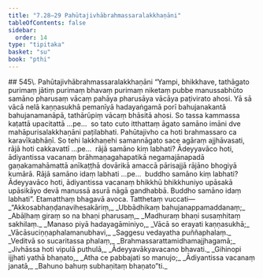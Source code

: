 ```yaml
---
title: "7.28–29 Pahūtajivhābrahmassaralakkhaṇāni"
tableOfContents: false
sidebar:
  order: 14
type: "tipitaka"
basket: "su"
book: "pthi"
---
```



<DynamicBreadcrumb />

<Paragraph type="center" book="pthi">
## 545\. Pahūtajivhābrahmassaralakkhaṇāni
</Paragraph>

<Division number="236" book="pthi">

<Paragraph number="546" book="pthi">
“Yampi, bhikkhave, tathāgato purimaṃ jātiṃ purimaṃ bhavaṃ purimaṃ niketaṃ pubbe manussabhūto samāno pharusaṃ vācaṃ pahāya pharusāya vācāya paṭivirato ahosi. Yā sā vācā nelā kaṇṇasukhā pemanīyā hadayaṅgamā porī bahujanakantā bahujanamanāpā, tathārūpiṃ vācaṃ bhāsitā ahosi. So tassa kammassa kaṭattā upacitattā …pe…  so tato cuto itthattaṃ āgato samāno imāni dve mahāpurisalakkhaṇāni paṭilabhati. Pahūtajivho ca hoti brahmassaro ca karavīkabhāṇī.
</Paragraph>

<Paragraph number="547" book="pthi">
So tehi lakkhaṇehi samannāgato sace agāraṃ ajjhāvasati, rājā hoti cakkavattī …pe…  rājā samāno kiṃ labhati? Ādeyyavāco hoti, ādiyantissa vacanaṃ brāhmaṇagahapatikā negamajānapadā gaṇakamahāmattā anīkaṭṭhā dovārikā amaccā pārisajjā rājāno bhogiyā kumārā. Rājā samāno idaṃ labhati …pe…  buddho samāno kiṃ labhati? Ādeyyavāco hoti, ādiyantissa vacanaṃ bhikkhū bhikkhuniyo upāsakā upāsikāyo devā manussā asurā nāgā gandhabbā. Buddho samāno idaṃ labhati”. Etamatthaṃ bhagavā avoca.
</Paragraph>

</Division>
<Division number="237" book="pthi">

<Paragraph number="548" book="pthi">
Tatthetaṃ vuccati—
</Paragraph>

<Paragraph number="549" type="verses" book="pthi">
_“Akkosabhaṇḍanavihesakāriṃ,_  
_Ubbādhikaṃ bahujanappamaddanaṃ;_  
_Abāḷhaṃ giraṃ so na bhaṇi pharusaṃ,_  
_Madhuraṃ bhaṇi susaṃhitaṃ sakhilaṃ._  

</Paragraph>

<Paragraph number="550" type="verses" book="pthi">
_Manaso piyā hadayagāminiyo,_  
_Vācā so erayati kaṇṇasukhā;_  
_Vācāsuciṇṇaphalamanubhavi,_  
_Saggesu vedayatha puññaphalaṃ._  

</Paragraph>

<Paragraph number="551" type="verses" book="pthi">
_Veditvā so sucaritassa phalaṃ,_  
_Brahmassarattamidhamajjhagamā;_  
_Jivhāssa hoti vipulā puthulā,_  
_Ādeyyavākyavacano bhavati._  

</Paragraph>

<Paragraph number="552" type="verses" book="pthi">
_Gihinopi ijjhati yathā bhaṇato,_  
_Atha ce pabbajati so manujo;_  
_Ādiyantissa vacanaṃ janatā,_  
_Bahuno bahuṃ subhaṇitaṃ bhaṇato”ti._
</Paragraph>
</Division>